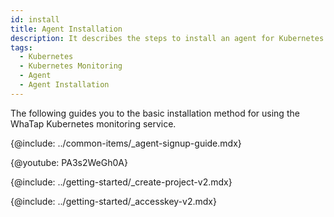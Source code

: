 ```yaml
---
id: install
title: Agent Installation
description: It describes the steps to install an agent for Kubernetes monitoring.
tags:
  - Kubernetes
  - Kubernetes Monitoring
  - Agent
  - Agent Installation
---
```



The following guides you to the basic installation method for using the WhaTap Kubernetes monitoring service.

{@include: ../common-items/_agent-signup-guide.mdx}  

{@youtube: PA3s2WeGh0A}

{@include: ../getting-started/_create-project-v2.mdx} 

{@include: ../getting-started/_accesskey-v2.mdx}
